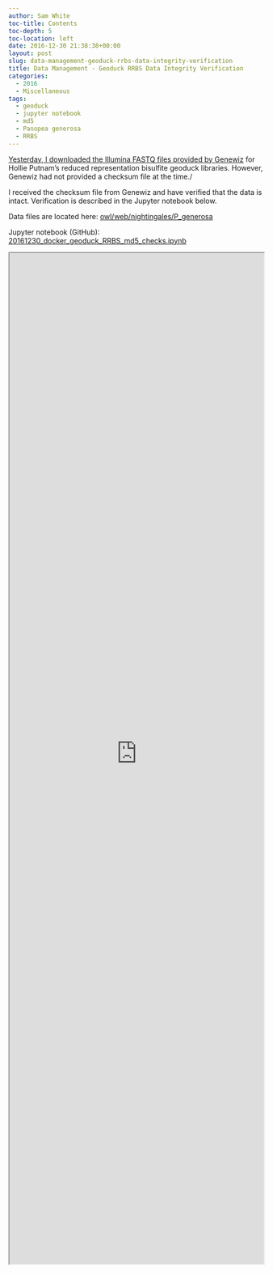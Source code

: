 ```yaml
---
author: Sam White
toc-title: Contents
toc-depth: 5
toc-location: left
date: 2016-12-30 21:38:38+00:00
layout: post
slug: data-management-geoduck-rrbs-data-integrity-verification
title: Data Management - Geoduck RRBS Data Integrity Verification
categories:
  - 2016
  - Miscellaneous
tags:
  - geoduck
  - jupyter notebook
  - md5
  - Panopea generosa
  - RRBS
---
```


[Yesterday, I downloaded the Illumina FASTQ files provided by Genewiz](https://robertslab.github.io/sams-notebook/posts/2016/2016-12-30-data-received-geoduck-rrbs-sequencing-data/) for Hollie Putnam's reduced representation bisulfite geoduck libraries. However, Genewiz had not provided a checksum file at the time./

I received the checksum file from Genewiz and have verified that the data is intact. Verification is described in the Jupyter notebook below.

Data files are located here: [owl/web/nightingales/P_generosa](https://owl.fish.washington.edu/nightingales/P_generosa/)

Jupyter notebook (GitHub): [20161230_docker_geoduck_RRBS_md5_checks.ipynb](https://github.com/sr320/LabDocs/blob/master/jupyter_nbs/sam/20161230_docker_geoduck_RRBS_md5_checks.ipynb)

<iframe src="https://render.githubusercontent.com/view/ipynb?commit=d543fd8f5447830f82621eb072b5ce5c3ddb1d5b&enc_url=68747470733a2f2f7261772e67697468756275736572636f6e74656e742e636f6d2f73723332302f4c6162446f63732f643534336664386635343437383330663832363231656230373262356365356333646462316435622f6a7570797465725f6e62732f73616d2f32303136313233305f646f636b65725f67656f6475636b5f525242535f6d64355f636865636b732e6970796e62&nwo=sr320%2FLabDocs&path=jupyter_nbs%2Fsam%2F20161230_docker_geoduck_RRBS_md5_checks.ipynb&repository_id=13746500#a0b8069d-0253-4a59-a3d0-7f63a7fba75f" width="100%" height="2000" scrolling="yes"></iframe>
